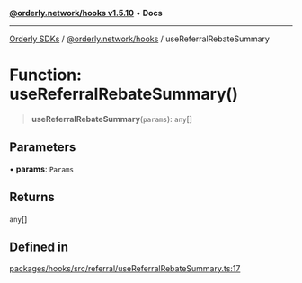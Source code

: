 [**@orderly.network/hooks v1.5.10**](/sdks/tech-doc/@orderly.network/hooks/README) • **Docs**

***

[Orderly SDKs](/sdks/tech-doc/packages) / [@orderly.network/hooks](/sdks/tech-doc/@orderly.network/hooks/README) / useReferralRebateSummary

# Function: useReferralRebateSummary()

> **useReferralRebateSummary**(`params`): `any`[]

## Parameters

• **params**: `Params`

## Returns

`any`[]

## Defined in

[packages/hooks/src/referral/useReferralRebateSummary.ts:17](https://github.com/OrderlyNetwork/js-sdk/blob/554ae704783e3b83c40bb234a899e8f02987d9b6/packages/hooks/src/referral/useReferralRebateSummary.ts#L17)
